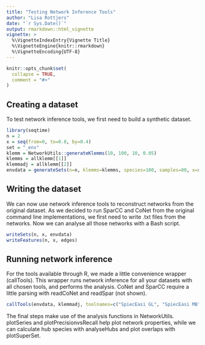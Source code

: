 ```yaml
---
title: "Testing Network Inference Tools"
author: "Lisa Rottjers"
date: "`r Sys.Date()`"
output: rmarkdown::html_vignette
vignette: >
  %\VignetteIndexEntry{Vignette Title}
  %\VignetteEngine{knitr::rmarkdown}
  %\VignetteEncoding{UTF-8}
---
```


```r
knitr::opts_chunk$set(
  collapse = TRUE,
  comment = "#>"
)
```

## Creating a dataset

To test network inference tools, we first need to build a synthetic dataset. 

```r
library(seqtime)
n = 2
x = seq(from=0, to=0.8, by=0.4)
set = "_env"
klemm = NetworkUtils::generateKlemms(10, 100, 10, 0.05)
klemms = allklemm[[1]]
klemmadj = allklemm[[2]]
envdata = generateSets(n=n, klemms=klemms, species=100, samples=80, x=x, mode="env", name=set)

```

## Writing the dataset

We can now use network inference tools to reconstruct networks from the original dataset. As we decided to run SparCC and CoNet from the original command line implementations, we first need to write .txt files from the networks. Now we can analyse all those networks with a Bash script. 

```r
writeSets(n, x, envdata)
writeFeatures(n, x, edges)

```


## Running network inference

For the tools available through R, we made a little convenience wrapper (callTools). This wrapper runs network inference for all your datasets with all chosen tools, and performs the analysis. CoNet and SparCC require a little parsing with readCoNet and readSpar (not shown).

```r
callTools(envdata, klemmadj, toolnames=c("SpiecEasi GL", "SpiecEasi MB", "gCoda", "Spearman"), set, x, n, absolute = TRUE, mode="env")

```

The final steps make use of the analysis functions in NetworkUtils. plotSeries and plotPrecisionvsRecall help plot network properties, while we can calculate hub species with analyseHubs and plot overlaps with plotSuperSet. 
